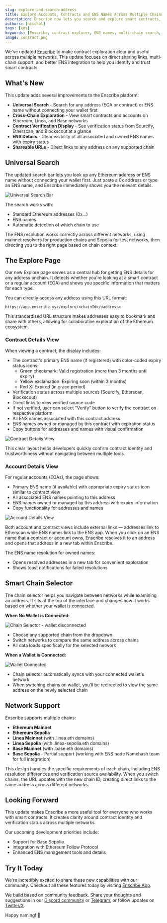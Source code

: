 ```yaml
---
slug: explore-and-search-address
title: Explore Accounts, Contracts and ENS Names Across Multiple Chains
description: Enscribe now lets you search and explore smart contracts, ENS names, and addresses across Ethereum, Base, and Linea — with verification and shareable URLs.
authors: [nischal]
tags: [ens]
keywords: [Enscribe, contract explorer, ENS names, multi-chain search, Etherscan, Blockscout, Sourcify, Ethereum explorer, contract identity]
image: contract.png
---
```


We've updated [Enscribe](https://app.enscribe.xyz) to make contract exploration clear and useful across multiple networks. This update focuses on direct sharing links, multi-chain support, and better ENS integration to help you identify and trust smart contracts.

## What's New

This update adds several improvements to the Enscribe platform:

- **Universal Search** - Search for any address (EOA or contract) or ENS name without connecting your wallet first
- **Cross-Chain Exploration** - View smart contracts and accounts on Ethereum, Linea, and Base networks
- **Contract Verification Display** - See verification status from Sourcify, Etherscan, and Blockscout at a glance
- **ENS Details** - Clear visibility of all associated and owned ENS names with expiry status
- **Shareable URLs** - Direct links to any address on any supported chain

## Universal Search

The updated search bar lets you look up any Ethereum address or ENS name without connecting your wallet first. Just paste a 0x address or type an ENS name, and Enscribe immediately shows you the relevant details.

![Universal Search Bar](./searchbar.png)

The search works with:
- Standard Ethereum addresses (0x...)
- ENS names
- Automatic detection of which chain to use

The ENS resolution works correctly across different networks, using mainnet resolvers for production chains and Sepolia for test networks, then directing you to the right page based on chain context.

## The Explore Page

Our new Explore page serves as a central hub for getting ENS details for any address onchain. It detects whether you're looking at a smart contract or a regular account (EOA) and shows you specific information that matters for each type.

You can directly access any address using this URL format:

```
https://app.enscribe.xyz/explore/<chainId>/<address>
```

This standardized URL structure makes addresses easy to bookmark and share with others, allowing for collaborative exploration of the Ethereum ecosystem.

### Contract Details View

When viewing a contract, the display includes:

- The contract's primary ENS name (if registered) with color-coded expiry status icons:
  - Green checkmark: Valid registration (more than 3 months until expiry)
  - Yellow exclamation: Expiring soon (within 3 months)
  - Red X: Expired (in grace period)
- Verification status across multiple sources (Sourcify, Etherscan, Blockscout)
- Direct links to view verified source code
- If not verified, user can select "Verify" button to verify the contract on respective platform
- All ENS names associated with this contract address
- ENS names owned or managed by this contract with expiration status
- Copy buttons for addresses and names with visual confirmation

![Contract Details View](./contract.png)

This clear layout helps developers quickly confirm contract identity and trustworthiness without navigating between multiple tools.

### Account Details View

For regular accounts (EOAs), the page shows:

- Primary ENS name (if available) with appropriate expiry status icon similar to contract view
- All associated ENS names pointing to this address
- ENS names owned or managed by this address with expiry information
- Copy functionality for addresses and names

![Account Details View](./account.png)

Both account and contract views include external links — addresses link to Etherscan while ENS names link to the ENS app. When you click on an ENS name that a contract or account owns, Enscribe resolves it to an address and opens that address in a new tab within Enscribe.

The ENS name resolution for owned names:
- Opens resolved addresses in a new tab for convenient exploration
- Shows toast notifications for failed resolutions

## Smart Chain Selector

The chain selector helps you navigate between networks while examining an address. It sits at the top of the interface and changes how it works based on whether your wallet is connected.

**When No Wallet is Connected:**

![Chain Selector - wallet disconnected](./chain-selector.png)

- Choose any supported chain from the dropdown
- Switch networks to compare the same address across chains
- All data loads specifically for the selected network

**When a Wallet is Connected:**

![Wallet Connected](./wallet-selector.png)

- Chain selector automatically syncs with your connected wallet's network
- When switching chains on wallet, you'll be redirected to view the same address on the newly selected chain

## Network Support

Enscribe supports multiple chains:

- **Ethereum Mainnet** 
- **Ethereum Sepolia** 
- **Linea Mainnet** (with .linea.eth domains)
- **Linea Sepolia** (with .linea-sepolia.eth domains)
- **Base Mainnet** (with .base.eth domains)
- **Base Sepolia** - Partial support (working with ENS node Namehash team for full integration)

This design handles the specific requirements of each chain, including ENS resolution differences and verification source availability. When you switch chains, the URL updates with the new chain ID, creating direct links to the same address across different networks.

## Looking Forward

This update makes Enscribe a more useful tool for everyone who works with smart contracts. It creates clarity around contract identity and verification status across multiple networks.

Our upcoming development priorities include:

- Support for Base Sepolia
- Integration with Ethereum Follow Protocol 
- Enhanced ENS management tools and details


## Try It Today

We're incredibly excited to share these new capabilities with our community. Checkout all these features today by visiting [Enscribe App](https://app.enscribe.xyz).

We build based on community feedback. Share your thoughts and suggestions in our [Discord community](https://discord.gg/8QUMMdS5GY) or [Telegram](https://t.me/enscribers), or follow updates on [Twitter/X](https://x.com/enscribe_).

Happy naming! 🚀
